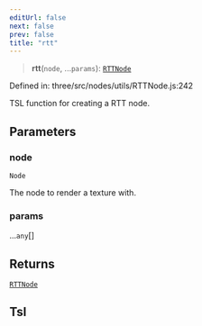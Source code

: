 ```yaml
---
editUrl: false
next: false
prev: false
title: "rtt"
---
```


> **rtt**(`node`, ...`params`): [`RTTNode`](../classes/Three.WebGPU.RTTNode.html)

Defined in: three/src/nodes/utils/RTTNode.js:242

TSL function for creating a RTT node.

## Parameters

### node

`Node`

The node to render a texture with.

### params

...`any`[]

## Returns

[`RTTNode`](../classes/Three.WebGPU.RTTNode.html)

## Tsl
